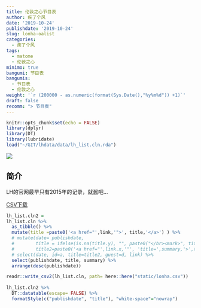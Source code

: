 ```yaml
---
title: 伦敦之心节目表
author: 疾了个风
date: '2019-10-24'
publishdate: '2019-10-24'
slug: lonha-oalist
categories:
  - 疾了个风
tags:
  - matome
  - 伦敦之心
minimo: true
bangumi: 节目表
bangumis:
  - 节目表
  - 伦敦之心
weight: '`r (200000 - as.numeric(format(Sys.Date(),"%y%m%d")) +1)`'
draft: false
recomm: "> 节目表"
---
```



```r
knitr::opts_chunk$set(echo = FALSE)
library(dplyr)
library(DT)
library(lubridate)
load("~/GIT/lhdata/data/lh_list.cln.rda")
```


![](https://raw.githubusercontent.com/tcgriffith/owaraisite/master/static/img/lonha.jpg)



## 简介

LH的官网最早只有2015年的记录，就酱吧…


[CSV下载](/lonha.csv)

```r

lh_list.cln2 =
lh_list.cln %>%
  as_tibble() %>%
  mutate(title =paste0('<a href="',link,'">', title,'</a>') ) %>%
  # mutate(date= publishdate,
  #        title = ifelse(is.na(title.y), "", paste0("</br><mark>", title.y,"</mark>")),
  #        title2=paste0('<a href="',link.x,'"', 'title=',summary,'>',title.x, title,'</a>')) %>%
  # select(date, id=a, title=title2, guest=d, link) %>%
  select(publishdate, title, summary) %>%
  arrange(desc(publishdate))

readr::write_csv2(lh_list.cln, path= here::here("static/lonha.csv"))
  
lh_list.cln2 %>%
  DT::datatable(escape= FALSE) %>%
  formatStyle(c("publishdate", "title"), "white-space"="nowrap")
```

